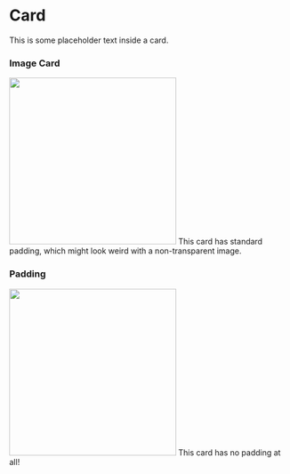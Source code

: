 
<Meta title="Layout|Card" component={Card} />

# Card

<Preview>
  <Story name="Card">
    <Card>This is some placeholder text inside a card.</Card>
  </Story>
</Preview>

<Props of={Card} />

### Image Card

<Preview>
  <Story name="Image Card">
    <Card>
      <img
        width="300px"
        src="https://online.ntnu.no/media/images/responsive/sm/72f7113d-3833-4ca5-a498-4eccbb833db7.png"
      />
      <Paragraph>This card has standard padding, which might look weird with a non-transparent image.</Paragraph>
    </Card>
  </Story>
</Preview>

### Padding

<Preview>
  <Story name="Card With Padding">
    <Card style={{ padding: 0 }}>
      <img
        width="300px"
        src="https://online.ntnu.no/media/images/responsive/sm/72f7113d-3833-4ca5-a498-4eccbb833db7.png"
      />
      <Paragraph>This card has no padding at all!</Paragraph>
    </Card>
  </Story>
</Preview>
